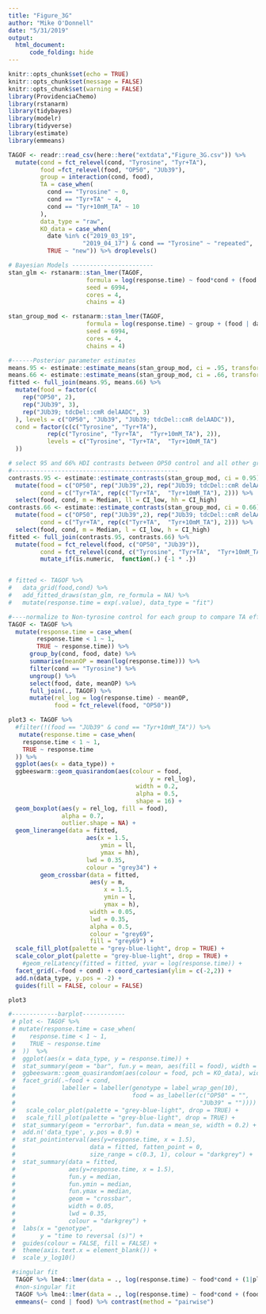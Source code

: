 ```yaml
---
title: "Figure_3G"
author: "Mike O'Donnell"
date: "5/31/2019"
output: 
  html_document:
      code_folding: hide
---
```


```r
knitr::opts_chunk$set(echo = TRUE)
knitr::opts_chunk$set(message = FALSE)
knitr::opts_chunk$set(warning = FALSE)
library(ProvidenciaChemo)
library(rstanarm)
library(tidybayes)
library(modelr)
library(tidyverse)
library(estimate)
library(emmeans)
```

```r
TAGOF <- readr::read_csv(here::here("extdata","Figure_3G.csv")) %>%
  mutate(cond = fct_relevel(cond, "Tyrosine", "Tyr+TA"),
         food =fct_relevel(food, "OP50", "JUb39"),
         group = interaction(cond, food),
         TA = case_when(
           cond == "Tyrosine" ~ 0,
           cond == "Tyr+TA" ~ 4,
           cond == "Tyr+10mM_TA" ~ 10
         ),
         data_type = "raw",
         KO_data = case_when(
           date %in% c("2019_03_19",
                     "2019_04_17") & cond == "Tyrosine" ~ "repeated",
           TRUE ~ "new")) %>% droplevels()

# Bayesian Models -----------------------
stan_glm <- rstanarm::stan_lmer(TAGOF, 
                      formula = log(response.time) ~ food*cond + (food | date) + (1|plateID),
                      seed = 6994,
                      cores = 4, 
                      chains = 4)

stan_group_mod <- rstanarm::stan_lmer(TAGOF, 
                      formula = log(response.time) ~ group + (food | date) + (1|plateID),
                      seed = 6994,
                      cores = 4, 
                      chains = 4)

#------Posterior parameter estimates
means.95 <- estimate::estimate_means(stan_group_mod, ci = .95, transform = "none") %>% rename(m = Median, ll = CI_low, hh = CI_high)
means.66 <- estimate::estimate_means(stan_group_mod, ci = .66, transform = "none") %>% rename(m = Median, l = CI_low, h = CI_high)
fitted <- full_join(means.95, means.66) %>%
  mutate(food = factor(c(
    rep("OP50", 2),
    rep("JUb39", 3),
    rep("JUb39; tdcDel::cmR delAADC", 3)
  ), levels = c("OP50", "JUb39", "JUb39; tdcDel::cmR delAADC")),
  cond = factor(c(c("Tyrosine", "Tyr+TA"),
           rep(c("Tyrosine", "Tyr+TA",  "Tyr+10mM_TA"), 2)),
           levels = c("Tyrosine", "Tyr+TA",  "Tyr+10mM_TA")
  ))

# select 95 and 66% HDI contrasts between OP50 control and all other groups for plot
#-----------------------------------------------
contrasts.95 <- estimate::estimate_contrasts(stan_group_mod, ci = 0.95)[c(1,14,15,26,27),] %>%
  mutate(food = c("OP50", rep("JUb39",2), rep("JUb39; tdcDel::cmR delAADC", 2)),
         cond = c("Tyr+TA", rep(c("Tyr+TA",  "Tyr+10mM_TA"), 2))) %>%
  select(food, cond, m = Median, ll = CI_low, hh = CI_high)
contrasts.66 <- estimate::estimate_contrasts(stan_group_mod, ci = 0.66)[c(1,14,15,26,27),] %>%
  mutate(food = c("OP50", rep("JUb39",2), rep("JUb39; tdcDel::cmR delAADC", 2)),
         cond = c("Tyr+TA", rep(c("Tyr+TA",  "Tyr+10mM_TA"), 2))) %>%
  select(food, cond, m = Median, l = CI_low, h = CI_high)
fitted <- full_join(contrasts.95, contrasts.66) %>%
  mutate(food = fct_relevel(food, c("OP50", "JUb39")),
         cond = fct_relevel(cond, c("Tyrosine", "Tyr+TA",  "Tyr+10mM_TA"))) %>%
         mutate_if(is.numeric,  function(.) {-1 * .})


# fitted <- TAGOF %>%
#   data_grid(food,cond) %>%
#   add_fitted_draws(stan_glm, re_formula = NA) %>%
#   mutate(response.time = exp(.value), data_type = "fit")

#----normalize to Non-tyrosine control for each group to compare TA effect--------
TAGOF <- TAGOF %>%
  mutate(response.time = case_when(
        response.time < 1 ~ 1,
        TRUE ~ response.time)) %>%
      group_by(cond, food, date) %>%
      summarise(meanOP = mean(log(response.time))) %>%
      filter(cond == "Tyrosine") %>%
      ungroup() %>%
      select(food, date, meanOP) %>%
      full_join(., TAGOF) %>%
      mutate(rel_log = log(response.time) - meanOP,
             food = fct_relevel(food, "OP50"))

plot3 <- TAGOF %>%
  #filter(!(food == "JUb39" & cond == "Tyr+10mM_TA")) %>%
   mutate(response.time = case_when(
    response.time < 1 ~ 1, 
    TRUE ~ response.time
  )) %>%
  ggplot(aes(x = data_type)) +
  ggbeeswarm::geom_quasirandom(aes(colour = food,
                                        y = rel_log),
                                    width = 0.2,
                                    alpha = 0.5,
                                    shape = 16) +
  geom_boxplot(aes(y = rel_log, fill = food),
               alpha = 0.7,
               outlier.shape = NA) +
  geom_linerange(data = fitted,
                      aes(x = 1.5,
                          ymin = ll,
                          ymax = hh),
                      lwd = 0.35,
                      colour = "grey34") +
         geom_crossbar(data = fitted,
                       aes(y = m,
                           x = 1.5,
                           ymin = l,
                           ymax = h),
                       width = 0.05,
                       lwd = 0.35,
                       alpha = 0.5,
                       colour = "grey69",
                       fill = "grey69") +
  scale_fill_plot(palette = "grey-blue-light", drop = TRUE) +
  scale_color_plot(palette = "grey-blue-light", drop = TRUE) +
    #geom_relLatency(fitted = fitted, yvar = log(response.time)) +
  facet_grid(.~food + cond) + coord_cartesian(ylim = c(-2,2)) +
  add.n(data_type, y.pos = -2) +
  guides(fill = FALSE, colour = FALSE)

plot3

#-------------barplot------------
 # plot <- TAGOF %>%
 # mutate(response.time = case_when(
 #    response.time < 1 ~ 1, 
 #    TRUE ~ response.time
 #  ))  %>%
 #  ggplot(aes(x = data_type, y = response.time)) +
 #  stat_summary(geom = "bar", fun.y = mean, aes(fill = food), width = 0.6, alpha = 0.5) +
 #  ggbeeswarm::geom_quasirandom(aes(colour = food, pch = KO_data), width = 0.2, alpha = 0.75) +
 #  facet_grid(.~food + cond, 
 #             labeller = labeller(genotype = label_wrap_gen(10), 
 #                                 food = as_labeller(c("OP50" = "",
 #                                                    "JUb39" = "")))) +
 #   scale_color_plot(palette = "grey-blue-light", drop = TRUE) +
 #   scale_fill_plot(palette = "grey-blue-light", drop = TRUE) +
 #  stat_summary(geom = "errorbar", fun.data = mean_se, width = 0.2) +
 #  add.n('data_type', y.pos = 0.9) +
 #  stat_pointinterval(aes(y=response.time, x = 1.5),
 #                     data = fitted, fatten_point = 0,
 #                     size_range = c(0.3, 1), colour = "darkgrey") +
 #  stat_summary(data = fitted,
 #               aes(y=response.time, x = 1.5),
 #               fun.y = median,
 #               fun.ymin = median,
 #               fun.ymax = median,
 #               geom = "crossbar",
 #               width = 0.05,
 #               lwd = 0.35,
 #               colour = "darkgrey") +
 #  labs(x = "genotype",
 #       y = "time to reversal (s)") +
 #  guides(colour = FALSE, fill = FALSE) +
 #  theme(axis.text.x = element_blank()) +
 #  scale_y_log10()

 #singular fit
  TAGOF %>% lme4::lmer(data = ., log(response.time) ~ food*cond + (1|plateID) + (food|date))
  #non-singular fit
  TAGOF %>% lme4::lmer(data = ., log(response.time) ~ food*cond + (food|date)) %>% 
  emmeans(~ cond | food) %>% contrast(method = "pairwise")
  
```

